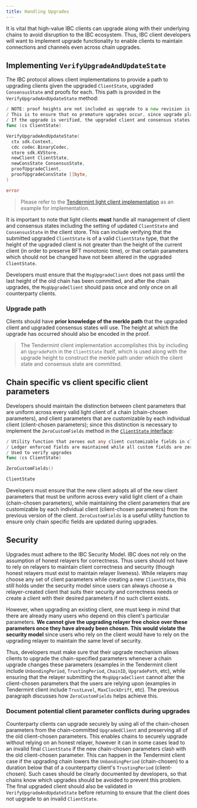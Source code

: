 ```yaml
---
title: Handling Upgrades
---
```


It is vital that high-value IBC clients can upgrade along with their underlying chains to avoid disruption to the IBC ecosystem. Thus, IBC client developers will want to implement upgrade functionality to enable clients to maintain connections and channels even across chain upgrades.

## Implementing `VerifyUpgradeAndUpdateState`

The IBC protocol allows client implementations to provide a path to upgrading clients given the upgraded `ClientState`, upgraded `ConsensusState` and proofs for each. This path is provided in the `VerifyUpgradeAndUpdateState` method:

```go expandable
/ NOTE: proof heights are not included as upgrade to a new revision is expected to pass only on the last height committed by the current revision. Clients are responsible for ensuring that the planned last height of the current revision is somehow encoded in the proof verification process.
/ This is to ensure that no premature upgrades occur, since upgrade plans committed to by the counterparty may be cancelled or modified before the last planned height.
/ If the upgrade is verified, the upgraded client and consensus states must be set in the client store.
func (cs ClientState)

VerifyUpgradeAndUpdateState(
  ctx sdk.Context,
  cdc codec.BinaryCodec,
  store sdk.KVStore,
  newClient ClientState,
  newConsState ConsensusState,
  proofUpgradeClient,
  proofUpgradeConsState []byte,
)

error
```

> Please refer to the [Tendermint light client implementation](https://github.com/cosmos/ibc-go/blob/02-client-refactor-beta1/modules/light-clients/07-tendermint/upgrade.go#L27) as an example for implementation.

It is important to note that light clients **must** handle all management of client and consensus states including the setting of updated `ClientState` and `ConsensusState` in the client store. This can include verifying that the submitted upgraded `ClientState` is of a valid `ClientState` type, that the height of the upgraded client is not greater than the height of the current client (in order to preserve BFT monotonic time), or that certain parameters which should not be changed have not been altered in the upgraded `ClientState`.

Developers must ensure that the `MsgUpgradeClient` does not pass until the last height of the old chain has been committed, and after the chain upgrades, the `MsgUpgradeClient` should pass once and only once on all counterparty clients.

### Upgrade path

Clients should have **prior knowledge of the merkle path** that the upgraded client and upgraded consensus states will use. The height at which the upgrade has occurred should also be encoded in the proof.

> The Tendermint client implementation accomplishes this by including an `UpgradePath` in the `ClientState` itself, which is used along with the upgrade height to construct the merkle path under which the client state and consensus state are committed.

## Chain specific vs client specific client parameters

Developers should maintain the distinction between client parameters that are uniform across every valid light client of a chain (chain-chosen parameters), and client parameters that are customizable by each individual client (client-chosen parameters); since this distinction is necessary to implement the `ZeroCustomFields` method in the [`ClientState` interface](/ibc/v7.8.x/light-clients/developer-guide/client-state):

```go
/ Utility function that zeroes out any client customizable fields in client state
/ Ledger enforced fields are maintained while all custom fields are zero values
/ Used to verify upgrades
func (cs ClientState)

ZeroCustomFields()

ClientState
```

Developers must ensure that the new client adopts all of the new client parameters that must be uniform across every valid light client of a chain (chain-chosen parameters), while maintaining the client parameters that are customizable by each individual client (client-chosen parameters) from the previous version of the client. `ZeroCustomFields` is a useful utility function to ensure only chain specific fields are updated during upgrades.

## Security

Upgrades must adhere to the IBC Security Model. IBC does not rely on the assumption of honest relayers for correctness. Thus users should not have to rely on relayers to maintain client correctness and security (though honest relayers must exist to maintain relayer liveness). While relayers may choose any set of client parameters while creating a new `ClientState`, this still holds under the security model since users can always choose a relayer-created client that suits their security and correctness needs or create a client with their desired parameters if no such client exists.

However, when upgrading an existing client, one must keep in mind that there are already many users who depend on this client's particular parameters. **We cannot give the upgrading relayer free choice over these parameters once they have already been chosen. This would violate the security model** since users who rely on the client would have to rely on the upgrading relayer to maintain the same level of security.

Thus, developers must make sure that their upgrade mechanism allows clients to upgrade the chain-specified parameters whenever a chain upgrade changes these parameters (examples in the Tendermint client include `UnbondingPeriod`, `TrustingPeriod`, `ChainID`, `UpgradePath`, etc), while ensuring that the relayer submitting the `MsgUpgradeClient` cannot alter the client-chosen parameters that the users are relying upon (examples in Tendermint client include `TrustLevel`, `MaxClockDrift`, etc). The previous paragraph discusses how `ZeroCustomFields` helps achieve this.

### Document potential client parameter conflicts during upgrades

Counterparty clients can upgrade securely by using all of the chain-chosen parameters from the chain-committed `UpgradedClient` and preserving all of the old client-chosen parameters. This enables chains to securely upgrade without relying on an honest relayer, however it can in some cases lead to an invalid final `ClientState` if the new chain-chosen parameters clash with the old client-chosen parameter. This can happen in the Tendermint client case if the upgrading chain lowers the `UnbondingPeriod` (chain-chosen) to a duration below that of a counterparty client's `TrustingPeriod` (client-chosen). Such cases should be clearly documented by developers, so that chains know which upgrades should be avoided to prevent this problem. The final upgraded client should also be validated in `VerifyUpgradeAndUpdateState` before returning to ensure that the client does not upgrade to an invalid `ClientState`.
